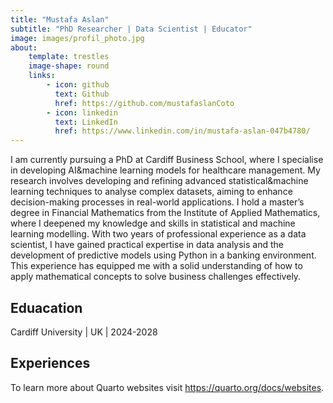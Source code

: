 ```yaml
---
title: "Mustafa Aslan"
subtitle: "PhD Researcher | Data Scientist | Educator"
image: images/profil_photo.jpg
about:
    template: trestles
    image-shape: round
    links:
        - icon: github
          text: Github
          href: https://github.com/mustafaslanCoto
        - icon: linkedin
          text: LinkedIn
          href: https://www.linkedin.com/in/mustafa-aslan-047b4780/
---
```


I am currently pursuing a PhD at Cardiff Business School, where I specialise in developing AI&machine learning models for healthcare management. My research involves developing and refining advanced statistical&machine learning techniques to analyse complex datasets, aiming to enhance decision-making processes in real-world applications. I hold a master’s degree in Financial Mathematics from the Institute of Applied Mathematics, where I deepened my knowledge and skills in statistical and machine learning modelling. With two years of professional experience as a data scientist, I have gained practical expertise in data analysis and the development of predictive models using Python in a banking environment. This experience has equipped me with a solid understanding of how to apply mathematical concepts to solve business challenges effectively.

## Eduacation

Cardiff University \| UK \| 2024-2028 

## Experiences

To learn more about Quarto websites visit <https://quarto.org/docs/websites>.
